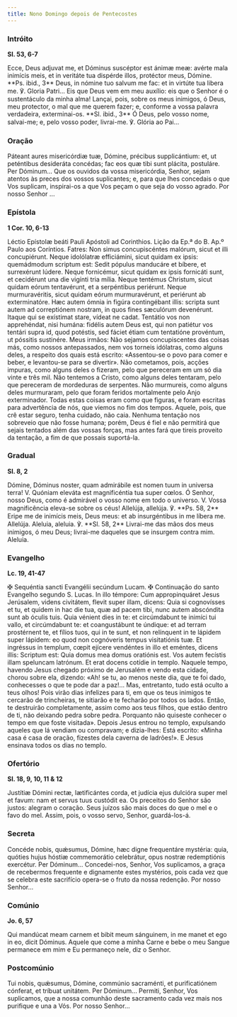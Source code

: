 ```yaml
---
title: Nono Domingo depois de Pentecostes
---
```


### Intróito

**Sl. 53, 6-7**

<div class="side-by-side not-content">
  <span>
    Ecce, Deus adjuvat me, et Dóminus suscéptor est ánimæ meæ: avérte mala inimícis meis, et in
    veritáte tua dispérde illos, protéctor meus, Dómine. **Ps. ibid., 3** Deus, in nómine tuo salvum
    me fac: et in virtúte tua libera me. ℣. Gloria Patri...
  </span>
  <span>
    Eis que Deus vem em meu auxílio: eis que o Senhor é o sustentáculo da minha alma! Lançai, pois,
    sobre os meus inimigos, ó Deus, meu protector, o mal que me querem fazer; e, conforme a vossa
    palavra verdadeira, exterminai-os. **Sl. ibid., 3** Ó Deus, pelo vosso nome, salvai-me; e, pelo
    vosso poder, livrai-me. ℣. Glória ao Pai...
  </span>
</div>

### Oração

<div class="side-by-side not-content">
  <span>
    Páteant aures misericórdiæ tuæ, Dómine, précibus supplicántium: et, ut peténtibus desideráta
    concédas; fac eos quæ tibi sunt plácita, postuláre. Per Dóminum...
  </span>
  <span>
    Que os ouvidos da vossa misericórdia, Senhor, sejam atentos às preces dos vossos suplicantes; e,
    para que lhes concedais o que Vos suplicam, inspirai-os a que Vos peçam o que seja do vosso
    agrado. Por nosso Senhor ...
  </span>
</div>

### Epístola

**1 Cor. 10, 6-13**

<div class="side-by-side not-content">
  <span>Léctio Epístolæ beáti Pauli Apóstoli ad Corinthios.</span>
  <span>Lição da Ep.ª do B. Ap.º Paulo aos Coríntios.</span>
  <span>
    Fatres: Non simus concupiscéntes malórum, sicut et illi concupiérunt. Neque idolólatræ
    efficiámini, sicut quidam ex ipsis: quemádmodum scriptum est: Sedit pópulus manducáre et bíbere,
    et surrexérunt lúdere. Neque fornicémur, sicut quidam ex ipsis fornicáti sunt, et cecidérunt una
    die vigínti tria mília. Neque tentémus Christum, sicut quidam eórum tentavérunt, et a
    serpéntibus periérunt. Neque murmuravéritis, sicut quidam eórum murmuravérunt, et periérunt ab
    exterminatóre. Hæc autem ómnia in figúra contingébant illis: scripta sunt autem ad correptiónem
    nostram, in quos fines sæculórum devenérunt. Itaque qui se exístimat stare, vídeat ne cadat.
    Tentátio vos non apprehéndat, nisi humána: fidélis autem Deus est, qui non patiétur vos tentári
    supra id, quod potéstis, sed fáciet étiam cum tentatióne provéntum, ut póssitis sustinére.
  </span>
  <span>
    Meus irmãos: Não sejamos concupiscentes das coisas más, como nossos antepassados, nem vos
    torneis idólatras, como alguns deles, a respeito dos quais está escrito: «Assentou-se o povo
    para comer e beber, e levantou-se para se divertir». Não cometamos, pois, acções impuras, como
    alguns deles o fizeram, pelo que pereceram em um só dia vinte e três mil. Não tentemos a Cristo,
    como alguns deles tentaram, pelo que pereceram de mordeduras de serpentes. Não murmureis, como
    alguns deles murmuraram, pelo que foram feridos mortalmente pelo Anjo exterminador. Todas estas
    coisas eram como que figuras, e foram escritas para advertência de nós, que viemos no fim dos
    tempos. Aquele, pois, que crê estar seguro, tenha cuidado, não caia. Nenhuma tentação nos
    sobreveio que não fosse humana; porém, Deus é fiel e não permitirá que sejais tentados além das
    vossas forças, mas antes fará que tireis proveito da tentação, a fim de que possais suportá-la.
  </span>
</div>

### Gradual

**Sl. 8, 2**

<div class="side-by-side not-content">
  <span>
    Dómine, Dóminus noster, quam admirábile est nomen tuum in universa terra! V. Quóniam eleváta est
    magnificéntia tua super cœlos.
  </span>
  <span>
    Ó Senhor, nosso Deus, como é admirável o vosso nome em todo o universo. V. Vossa magnificência
    eleva-se sobre os céus!
  </span>
  <span>
    Allelúja, allelúja. ℣. **Ps. 58, 2** Eripe me de inimícis meis, Deus meus: et ab insurgéntibus
    in me líbera me. Allelúja.
  </span>
  <span>
    Aleluia, aleluia. ℣. **Sl. 58, 2** Livrai-me das mãos dos meus inimigos, ó meu Deus; livrai-me
    daqueles que se insurgem contra mim. Aleluia.
  </span>
</div>

### Evangelho

**Lc. 19, 41-47**

<div class="side-by-side not-content">
  <span>
    <span class="text-red-500">✠</span> Sequéntia sancti Evangélii secúndum Lucam.
  </span>
  <span>
    <span class="text-red-500">✠</span> Continuação do santo Evangelho segundo S. Lucas.
  </span>
  <span>
    In illo témpore: Cum appropinquáret Jesus Jerúsalem, videns civitátem, flevit super illam,
    dicens: Quia si cognovísses et tu, et quidem in hac die tua, quæ ad pacem tibi, nunc autem
    abscóndita sunt ab óculis tuis. Quia vénient dies in te: et circúmdabunt te inimíci tui vallo,
    et circúmdabunt te: et coangustábunt te úndique: et ad terram prostérnent te, et fílios tuos,
    qui in te sunt, et non relínquent in te lápidem super lápidem: eo quod non cognóveris tempus
    visitatiónis tuæ. Et ingréssus in templum, cœpit ejícere vendéntes in illo et eméntes, dicens
    illis: Scriptum est: Quia domus mea domus oratiónis est. Vos autem fecístis illam speluncam
    latrónum. Et erat docens cotídie in templo.
  </span>
  <span>
    Naquele tempo, havendo Jesus chegado próximo de Jerusalém e vendo esta cidade, chorou sobre ela,
    dizendo: «Ah! se tu, ao menos neste dia, que te foi dado, conhecesses o que te pode dar a
    paz!... Mas, entretanto, tudo está oculto a teus olhos! Pois virão dias infelizes para ti, em
    que os teus inimigos te cercarão de trincheiras, te sitiarão e te fecharão por todos os lados.
    Então, te destruirão completamente, assim como aos teus filhos, que estão dentro de ti, não
    deixando pedra sobre pedra. Porquanto não quiseste conhecer o tempo em que foste visitada».
    Depois Jesus entrou no templo, expulsando aqueles que lá vendiam ou compravam; e dizia-lhes:
    Está escrito: «Minha casa é casa de oração, fizestes dela caverna de ladrões!». E Jesus ensinava
    todos os dias no templo.
  </span>
</div>

### Ofertório

**Sl. 18, 9, 10, 11 & 12**

<div class="side-by-side not-content">
  <span>
    Justítiæ Dómini rectæ, lætificántes corda, et judícia ejus dulcióra super mel et favum: nam et
    servus tuus custódit ea.
  </span>
  <span>
    Os preceitos do Senhor são justos: alegram o coração. Seus juízos são mais doces do que o mel e
    o favo do mel. Assim, pois, o vosso servo, Senhor, guardá-los-á.
  </span>
</div>

### Secreta

<div class="side-by-side not-content">
  <span>
    Concéde nobis, quǽsumus, Dómine, hæc digne frequentáre mystéria: quia, quóties hujus hóstiæ
    commemorátio celebrátur, opus nostræ redemptiónis exercétur. Per Dóminum...
  </span>
  <span>
    Concedei-nos, Senhor, Vos suplicamos, a graça de recebermos frequente e dignamente estes
    mystérios, pois cada vez que se celebra este sacrifício opera-se o fruto da nossa redenção. Por
    nosso Senhor...
  </span>
</div>

### Comúnio

**Jo. 6, 57**

<div class="side-by-side not-content">
  <span>
    Qui mandúcat meam carnem et bibit meum sánguinem, in me manet et ego in eo, dicit Dóminus.
  </span>
  <span>
    Aquele que come a minha Carne e bebe o meu Sangue permanece em mim e Eu permaneço nele, diz o
    Senhor.
  </span>
</div>

### Postcomúnio

<div class="side-by-side not-content">
  <span>
    Tui nobis, quǽsumus, Dómine, commúnio sacraménti, et purificatiónem cónferat, et tríbuat
    unitátem. Per Dóminum...
  </span>
  <span>
    Permiti, Senhor, Vos suplicamos, que a nossa comunhão deste sacramento cada vez mais nos
    purifique e una a Vós. Por nosso Senhor...
  </span>
</div>

